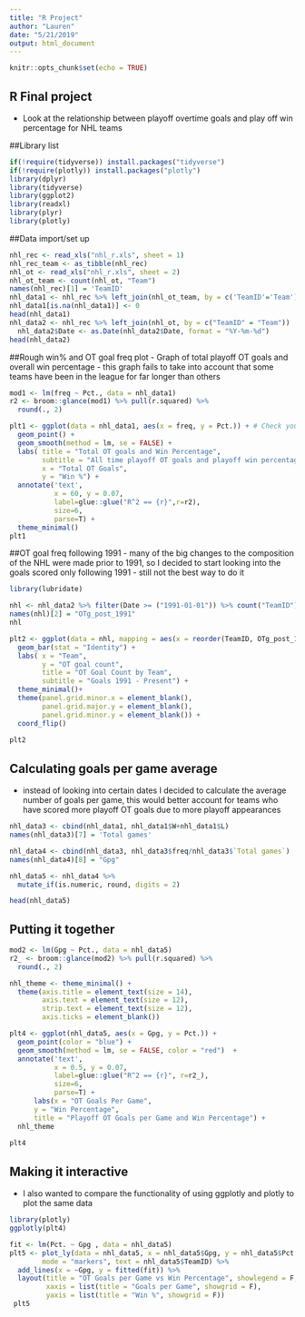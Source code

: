 ```yaml
---
title: "R Project"
author: "Lauren"
date: "5/21/2019"
output: html_document
---
```


```r
knitr::opts_chunk$set(echo = TRUE)
```

## R Final project

- Look at the relationship between playoff overtime goals and play off win percentage for NHL teams 


##Library list
```r
if(!require(tidyverse)) install.packages("tidyverse")
if(!require(plotly)) install.packages("plotly")
library(dplyr)
library(tidyverse)
library(ggplot2)
library(readxl)
library(plyr)
library(plotly)
```

##Data import/set up
```r
nhl_rec <- read_xls("nhl_r.xls", sheet = 1)
nhl_rec_team <- as_tibble(nhl_rec)
nhl_ot <- read_xls("nhl_r.xls", sheet = 2)
nhl_ot_team <- count(nhl_ot, "Team")
names(nhl_rec)[1] = 'TeamID'
nhl_data1 <- nhl_rec %>% left_join(nhl_ot_team, by = c('TeamID'='Team'))
nhl_data1[is.na(nhl_data1)] <- 0
head(nhl_data1)
nhl_data2 <- nhl_rec %>% left_join(nhl_ot, by = c("TeamID" = "Team"))
  nhl_data2$Date <- as.Date(nhl_data2$Date, format = "%Y-%m-%d")
head(nhl_data2)
```

##Rough win% and OT goal freq plot
- Graph of total playoff OT goals and overall win percentage 
- this graph fails to take into account that some teams have been in the league for far longer than others
```r
mod1 <- lm(freq ~ Pct., data = nhl_data1)
r2 <- broom::glance(mod1) %>% pull(r.squared) %>% 
  round(., 2)

plt1 <- ggplot(data = nhl_data1, aes(x = freq, y = Pct.)) + # Check your variable names
  geom_point() +
  geom_smooth(method = lm, se = FALSE) +
  labs( title = "Total OT goals and Win Percentage",
        subtitle = "All time playoff OT goals and playoff win percentage",
        x = "Total OT Goals",
        y = "Win %") + 
  annotate('text',
           x = 60, y = 0.07,
           label=glue::glue("R^2 == {r}",r=r2),
           size=6,
           parse=T) +
  theme_minimal()
plt1
```

##OT goal freq following 1991 
- many of the big changes to the composition of the NHL were made prior to 1991, so I decided to start looking into the goals scored only following 1991
- still not the best way to do it
```r
library(lubridate)

nhl <- nhl_data2 %>% filter(Date >= ("1991-01-01")) %>% count("TeamID")
names(nhl)[2] = "OTg_post_1991"
nhl

plt2 <- ggplot(data = nhl, mapping = aes(x = reorder(TeamID, OTg_post_1991), y = OTg_post_1991)) +
  geom_bar(stat = "Identity") +
  labs( x = "Team", 
        y = "OT goal count",
        title = "OT Goal Count by Team",
        subtitle = "Goals 1991 - Present") + 
  theme_minimal()+
  theme(panel.grid.minor.x = element_blank(),
        panel.grid.major.y = element_blank(),
        panel.grid.minor.y = element_blank()) +
  coord_flip()
  
plt2
```

## Calculating goals per game average
- instead of looking into certain dates I decided to calculate the average number of goals per game, this would better account for teams who have scored more playoff OT goals due to more playoff appearances 
```r

nhl_data3 <- cbind(nhl_data1, nhl_data1$W+nhl_data1$L)
names(nhl_data3)[7] = 'Total games'

nhl_data4 <- cbind(nhl_data3, nhl_data3$freq/nhl_data3$`Total games`)
names(nhl_data4)[8] = "Gpg"

nhl_data5 <- nhl_data4 %>% 
  mutate_if(is.numeric, round, digits = 2)

head(nhl_data5)

```

## Putting it together
```r
mod2 <- lm(Gpg ~ Pct., data = nhl_data5)
r2_ <- broom::glance(mod2) %>% pull(r.squared) %>% 
  round(., 2)

nhl_theme <- theme_minimal() +
  theme(axis.title = element_text(size = 14),
        axis.text = element_text(size = 12),
        strip.text = element_text(size = 12),
        axis.ticks = element_blank())

plt4 <- ggplot(nhl_data5, aes(x = Gpg, y = Pct.)) +
  geom_point(color = "blue") +
  geom_smooth(method = lm, se = FALSE, color = "red")  + 
  annotate('text',
           x = 0.5, y = 0.07,
           label=glue::glue("R^2 == {r}", r=r2_),
           size=6,
           parse=T) +  
      labs(x = "OT Goals Per Game",
      y = "Win Percentage",
      title = "Playoff OT Goals per Game and Win Percentage") +
  nhl_theme
      
plt4

```

## Making it interactive 
- I also wanted to compare the functionality of using ggplotly and plotly to plot the same data 
```r
library(plotly)
ggplotly(plt4)

fit <- lm(Pct. ~ Gpg , data = nhl_data5)
plt5 <- plot_ly(data = nhl_data5, x = nhl_data5$Gpg, y = nhl_data5$Pct., type = "scatter", 
        mode = "markers", text = nhl_data5$TeamID) %>% 
  add_lines(x = ~Gpg, y = fitted(fit)) %>% 
  layout(title = "OT Goals per Game vs Win Percentage", showlegend = F, 
         xaxis = list(title = "Goals per Game", showgrid = F),
         yaxis = list(title = "Win %", showgrid = F))
 plt5
```